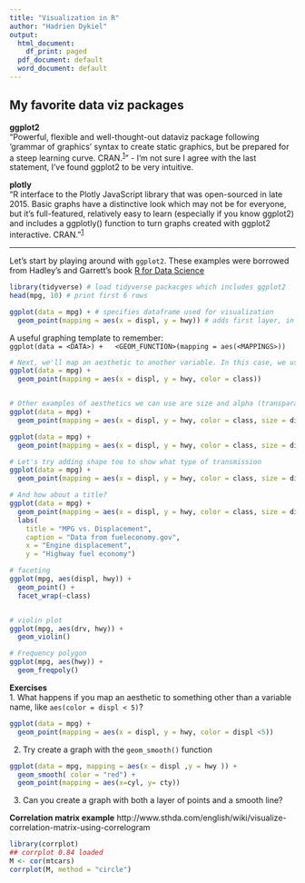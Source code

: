 ```yaml
---
title: "Visualization in R"
author: "Hadrien Dykiel"
output:
  html_document:
    df_print: paged
  pdf_document: default
  word_document: default
---
```


## My favorite data viz packages  

**ggplot2**  
"Powerful, flexible and well-thought-out dataviz package following 'grammar of graphics' syntax to create static graphics, but be prepared for a steep learning curve. CRAN.^[1](https://www.computerworld.com/article/2921176/business-intelligence/great-r-packages-for-data-import-wrangling-visualization.html)^" - I'm not sure I agree with the last statement, I've found ggplot2 to be very intuitive.

**plotly**  
"R interface to the Plotly JavaScript library that was open-sourced in late 2015. Basic graphs have a distinctive look which may not be for everyone, but it's full-featured, relatively easy to learn (especially if you know ggplot2) and includes a ggplotly() function to turn graphs created with ggplot2 interactive. CRAN."^[1](https://www.computerworld.com/article/2921176/business-intelligence/great-r-packages-for-data-import-wrangling-visualization.html)^

***  

Let's start by playing around with `ggplot2`. These examples were borrowed from Hadley's and Garrett's book [R for Data Science]("http://r4ds.had.co.nz/")

```r
library(tidyverse) # load tidyverse packacges which includes ggplot2
head(mpg, 10) # print first 6 rows

ggplot(data = mpg) + # specifies dataframe used for visualization
  geom_point(mapping = aes(x = displ, y = hwy)) # adds first layer, in this case points, and specifies x variable, and y variable


```




A useful graphing template to remember:   
`ggplot(data = <DATA>) +
  <GEOM_FUNCTION>(mapping = aes(<MAPPINGS>))`
  
```r
# Next, we'll map an aesthetic to another variable. In this case, we use the aesthetic color so the graph can tell us the class of the vehicle in addition to the displacement and mpg.
ggplot(data = mpg) +
  geom_point(mapping = aes(x = displ, y = hwy, color = class))


# Other examples of aesthetics we can use are size and alpha (transparancy)
ggplot(data = mpg) +
  geom_point(mapping = aes(x = displ, y = hwy, color = class, size = displ))

ggplot(data = mpg) +
  geom_point(mapping = aes(x = displ, y = hwy, color = class, size = displ, alpha = year))

# Let's try adding shape too to show what type of transmission 
ggplot(data = mpg) +
  geom_point(mapping = aes(x = displ, y = hwy, color = class, size = displ, alpha = year, shape = trans))

# And how about a title?
ggplot(data = mpg) +
  geom_point(mapping = aes(x = displ, y = hwy, color = class, size = displ, alpha = year)) +
  labs(
    title = "MPG vs. Displacement",
    caption = "Data from fueleconomy.gov",
    x = "Engine displacement",
    y = "Highway fuel economy") 

# faceting
ggplot(mpg, aes(displ, hwy)) + 
  geom_point() +
  facet_wrap(~class)


# violin plot
ggplot(mpg, aes(drv, hwy)) +
  geom_violin()

# Frequency polygon
ggplot(mpg, aes(hwy)) +
  geom_freqpoly()

```
  
  **Exercises**  
1. What happens if you map an aesthetic to something other than a variable name, like `aes(color = displ < 5)`?

```r
ggplot(data = mpg) +
  geom_point(mapping = aes(x = displ, y = hwy, color = displ <5))
```

2. Try create a graph with the `geom_smooth()` function
```r
ggplot(data = mpg, mapping = aes(x = displ ,y = hwy )) +
  geom_smooth( color = "red") +
  geom_point(mapping = aes(x=cyl, y= cty))

```

3. Can you create a graph with both a layer of points and a smooth line?


**Correlation matrix example** 
http://www.sthda.com/english/wiki/visualize-correlation-matrix-using-correlogram
```r

library(corrplot)
## corrplot 0.84 loaded
M <- cor(mtcars)
corrplot(M, method = "circle")


```

